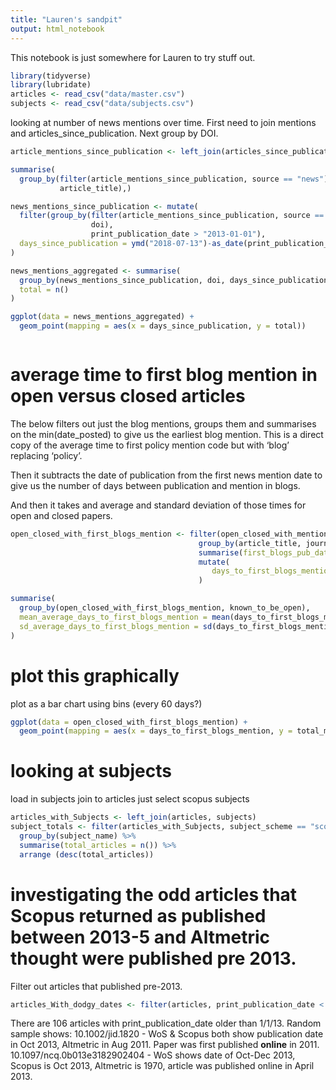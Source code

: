 ```yaml
---
title: "Lauren's sandpit"
output: html_notebook
---
```


This notebook is just somewhere for Lauren to try stuff out.

```r
library(tidyverse)
library(lubridate)
articles <- read_csv("data/master.csv")
subjects <- read_csv("data/subjects.csv")
```

looking at number of news mentions over time. First need to join mentions and articles_since_publication. Next group by DOI.

```r
article_mentions_since_publication <- left_join(articles_since_publication, mentions)

summarise(
  group_by(filter(article_mentions_since_publication, source == "news"), 
           article_title),)

news_mentions_since_publication <- mutate(
  filter(group_by(filter(article_mentions_since_publication, source == "news"),
                  doi),
                  print_publication_date > "2013-01-01"), 
  days_since_publication = ymd("2018-07-13")-as_date(print_publication_date) 
)

news_mentions_aggregated <- summarise(
  group_by(news_mentions_since_publication, doi, days_since_publication),
  total = n()
)

ggplot(data = news_mentions_aggregated) +
  geom_point(mapping = aes(x = days_since_publication, y = total))



```
# average time to first blog mention in open versus closed articles

The below filters out just the blog mentions, groups them and summarises on the min(date_posted) to give us the earliest blog mention. This is a direct copy of the average time to first policy mention code but with 'blog' replacing 'policy'.

Then it subtracts the date of publication from the first news mention date to give us the number of days between publication and mention in blogs.

And then it takes and average and standard deviation of those times for open and closed papers.


```r

open_closed_with_first_blogs_mention <- filter(open_closed_with_mentions, source == 'blogs') %>%
                                          group_by(article_title, journal_title, print_publication_date, known_to_be_open) %>%
                                          summarise(first_blogs_pub_date = min(date_posted)) %>%
                                          mutate(
                                             days_to_first_blogs_mention = as_date(first_blogs_pub_date) - as_date(print_publication_date) 
                                          )

summarise(
  group_by(open_closed_with_first_blogs_mention, known_to_be_open),
  mean_average_days_to_first_blogs_mention = mean(days_to_first_blogs_mention, na.rm = TRUE),
  sd_average_days_to_first_blogs_mention = sd(days_to_first_blogs_mention, na.rm = TRUE)
)


```
# plot this graphically
plot as a bar chart using bins (every 60 days?)
```r
ggplot(data = open_closed_with_first_blogs_mention) +
  geom_point(mapping = aes(x = days_to_first_blogs_mention, y = total_mentions))
```


# looking at subjects
load in subjects
join to articles
just select scopus subjects


```r
articles_with_Subjects <- left_join(articles, subjects)
subject_totals <- filter(articles_with_Subjects, subject_scheme == "scopus") %>%
  group_by(subject_name) %>%
  summarise(total_articles = n()) %>%
  arrange (desc(total_articles))


```
# investigating the odd articles that Scopus returned as published between 2013-5 and Altmetric thought were published pre 2013.
Filter out articles that published pre-2013.
```r
articles_With_dodgy_dates <- filter(articles, print_publication_date < "2013-01-01")
```

There are 106 articles with print_publication_date older than 1/1/13. Random sample shows:
10.1002/jid.1820 - WoS & Scopus both show publication date in Oct 2013, Altmetric in Aug 2011. Paper was first published **online** in 2011. 
10.1097/ncq.0b013e3182902404 - WoS shows date of Oct-Dec 2013, Scopus is Oct 2013, Altmetric is 1970, article was published online in April 2013.








